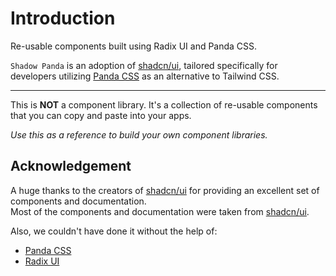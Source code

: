 
# Introduction

<div className={cx(lead(), css({ display: 'block', mt: '2' }))}>
  <span>Re-usable components built using Radix UI and Panda CSS.</span>
</div>

`Shadow Panda` is an adoption of [shadcn/ui](https://ui.shadcn.com/), tailored specifically for developers utilizing [Panda CSS](https://panda-css.com/) as an alternative to Tailwind CSS.

---

This is **NOT** a component library. It's a collection of re-usable components that you can copy and paste into your apps.

_Use this as a reference to build your own component libraries._

## Acknowledgement

A huge thanks to the creators of [shadcn/ui](https://ui.shadcn.com/) for providing an excellent set of components and documentation.  
Most of the components and documentation were taken from [shadcn/ui](https://ui.shadcn.com/).

Also, we couldn't have done it without the help of:

- [Panda CSS](https://panda-css.com/)
- [Radix UI](https://radix-ui.com/)
